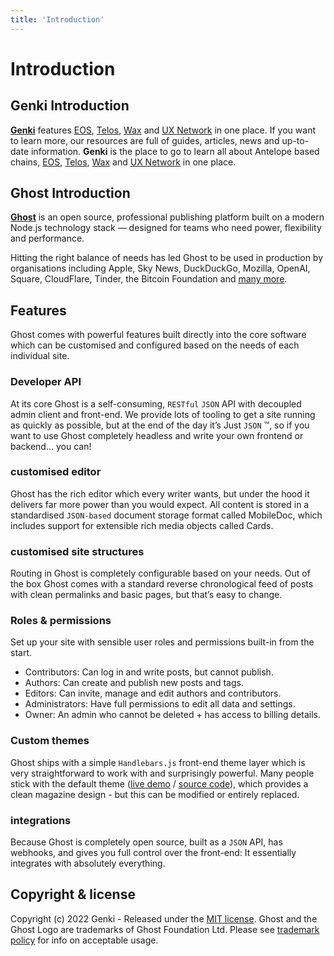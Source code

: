 ```yaml
---
title: 'Introduction'
---
```


# Introduction

## Genki Introduction

**[Genki](https://blog.genki.site/)** features [EOS](https://eosnetwork.com/), [Telos](https://www.telos.net/), [Wax](https://www.wax.io/) and [UX Network](https://uxnetwork.io/) in one place. If you want to learn more, our resources are full of guides, articles, news and up-to-date information. **Genki** is the place to go to learn all about Antelope based chains, [EOS](https://eosnetwork.com/), [Telos](https://www.telos.net/), [Wax](https://www.wax.io/) and [UX Network](https://uxnetwork.io/) in one place.

## Ghost Introduction

**[Ghost](https://ghost.org?ref=docs-genki)** is an open source, professional publishing platform built on a modern Node.js technology stack — designed for teams who need power, flexibility and performance.

Hitting the right balance of needs has led Ghost to be used in production by organisations including Apple, Sky News, DuckDuckGo, Mozilla, OpenAI, Square, CloudFlare, Tinder, the Bitcoin Foundation and [many more](https://ghost.org/explore/).

## Features

Ghost comes with powerful features built directly into the core software which can be customised and configured based on the needs of each individual site.

### Developer API

At its core Ghost is a self-consuming, `RESTful` `JSON` API with decoupled admin client and front-end. We provide lots of tooling to get a site running as quickly as possible, but at the end of the day it’s Just `JSON` ™️, so if you want to use Ghost completely headless and write your own frontend or backend… you can!

### customised editor

Ghost has the rich editor which every writer wants, but under the hood it delivers far more power than you would expect. All content is stored in a standardised `JSON-based` document storage format called MobileDoc, which includes support for extensible rich media objects called Cards.

### customised site structures

Routing in Ghost is completely configurable based on your needs. Out of the box Ghost comes with a standard reverse chronological feed of posts with clean permalinks and basic pages, but that’s easy to change.

### Roles & permissions

Set up your site with sensible user roles and permissions built-in from the start.

- Contributors: Can log in and write posts, but cannot publish.
- Authors: Can create and publish new posts and tags.
- Editors: Can invite, manage and edit authors and contributors.
- Administrators: Have full permissions to edit all data and settings.
- Owner: An admin who cannot be deleted + has access to billing details.

### Custom themes

Ghost ships with a simple `Handlebars.js` front-end theme layer which is very straightforward to work with and surprisingly powerful. Many people stick with the default theme ([live demo](https://demo.ghost.io/) / [source code](https://github.com/tryghost/casper)), which provides a clean magazine design - but this can be modified or entirely replaced.

### integrations
Because Ghost is completely open source, built as a `JSON` API, has webhooks, and gives you full control over the front-end: It essentially integrates with absolutely everything.

## Copyright & license

Copyright (c) 2022 Genki - Released under the [MIT license](https://github.com/genkimedia/ghost/blob/main/LICENSE). Ghost and the Ghost Logo are trademarks of Ghost Foundation Ltd. Please see [trademark policy](https://ghost.org/trademark/) for info on acceptable usage.